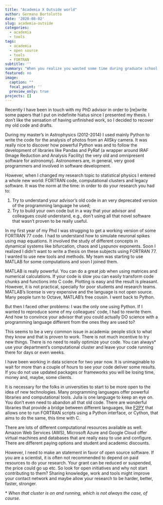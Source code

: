 ```yaml
---
title: "Academia X Outside world"
author: Germano Bortolotto
date: '2020-08-02'
slug: academia-outside
categories:
  - academia
  - tools
tags:
  - academia
  - open source
  - tools
  - FORTRAN
subtitle: ''
summary: "When you realize you wasted some time during graduate school: there is much out there... Why don't you open yourself to it?"
featured: no
image:
  caption: ""
  focal_point: ''
  preview_only: true
projects: []
---
```

  
Recently I have been in touch with my PhD advisor in order to [re]write some papers that I put on indefinite hiatus since I presented my thesis. I don't like the sensation of having unfinished work, so I decided to recover my old code and drafts.

During my master's in Astrophysics (2012-2014) I used mainly Python to write the code for the analysis of photos from an AllSky camera. It was really nice to discover how powerful Python was and to follow the development of libraries like Pandas and PyRaf (a wrapper around IRAF (Image Reduction and Analysis Facility) the very old and omnipresent software for astronomy). Astronomers are, in general, very good programmers and involved in software development.

However, when I changed my research topic to statistical physics I entered a whole new world: FORTRAN code, computational clusters and legacy software. It was the norm at the time: in order to do your research you had to:

1. Try to understand your advisor's old code in an very deprecated version of the programming language he used;
2. Try to build your own code but in a way that your advisor and colleagues could understand, e.g., don't using all that novel software that wasn't proven to be really useful.

In my first year of my Phd I was strugging to get a working version of some FORTRAN 77 code. I had to understand how to simulate neuronal spikes using map equations. It involved the study of different concepts in dynamical systems like bifurcation, chaos and Lyapunov exponents. Soon I realized I didn't want to write a thesis on these subjects using FORTRAN 77. I wanted to use new tools and methods. My team was starting to use MATLAB for some computations and soon I joined them.

MATLAB is really powerful. You can do a great job when using matrices and numerical calculations. If your code is slow you can easily transform code chunks and functions into C code. Plotting is easy and the result is pleasant. However, it is not practical, specially for poor students and research teams. MATLAB's license is very expensive and the language is not open source. Many people turn to Octave, MATLAB's free cousin. I went back to Python.

But then I faced other problems: I was the only one using Python. If I wanted to reproduce some of my colleagues' code, I had to rewrite them. And how to convince your advisor that you could actually DO science with a programming language different from the ones they are used to?

This seems to be a very common issue in academia: people stick to what they know and that is proven to work. There is not much incentive to try new things. There is no need to really optimize your code. You can always* use your department's computational cluster and leave your code running there for days or even weeks.

I have been working in data science for two year now. It is unimaginable to wait for more than a couple of hours to see your code deliver some results. If you do not use updated packages or frameworks you will be losing time, money and, maybe, some clients.

It is necessary for the folks in universities to start to be more open to the idea of new technologies. Many programming languages offer powerful libraries and computational tools. Julia is one language to keep an eye on. You don't even need to abandon all that old code. There are wonderful libraries that provide a bridge between different languages, like [F2PY](https://numpy.org/doc/stable/f2py/) that allows one to run FORTRAN scripts using a Python interface, or Cython, that aims to do the same, this time with C.

There are lots of different computational resources available as well. Amazon Web Services (AWS), Microsoft Azure and Google Cloud offer virtual machines and databases that are really easy to use and configure. There are different paying options and student and academic discounts.

However, I need to make an statement in favor of open source software. If you are a scientist, it is often not recommended to depend on paid resources to do your research. Your grant can be reduced or suspended, the price could go up etc. So look for open initiatives and why not start contributing to them? Sharing knowledge, work and tools might improve your contact network and maybe allow your research to be harder, better, faster, stronger.

\* _When that cluster is on and running, which is not always the case, of course._